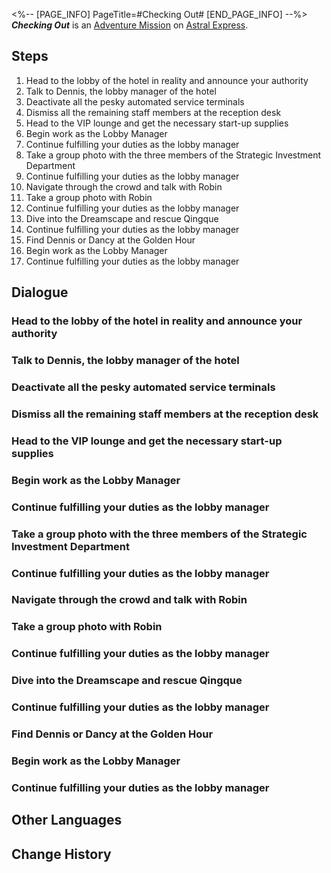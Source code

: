<%-- [PAGE_INFO]
PageTitle=#Checking Out#
[END_PAGE_INFO] --%>
{{Stub|Dialogue.}}
{{Mission Infobox
|id            = 2030601
|title         = 
|image         = <!--Mission Checking Out.png-->
|type          = Adventure
|event_name    = 
|chapter       = 
|requirements  = [[Trailblaze Mission]] ''[[Stranger in a Strange Land]]'' completed
|summary       = After learning that the Express obtained 5% of the Penacony Conglomerate's shares, you immediately decide to head to The Reverie to strut your glory, becoming the hotel's manager and replacing Dennis.<br />While working, you encounter no shortage of new and old friends, and find yourself embroiled in an absurd and... eh... "shortage" scam.
|characters    = Anderson; Argenti; Aventurine; Boothill; Cheery Guest; Confused Receptionist; Cowardly Pepeshi; Dancy; Dennis; Engrossed Player; Freddy the Security Guard; Jade; Lucky Novice Player; Novice Player; Numby; Old Oti; Outraged Security Guard; Qingque; Robin; Royroy; Topaz; Trailblazer
|startLocation = [[Astral Express]] - [[Parlor Car]]
|world         = Astral Express
|area          = Parlor Car
|prev          = 
|next          = 
|rewards       = Trailblaze EXP*450; Stellar Jade*50; Traveler's Guide*8; Refined Aether*6; Lost Crystal*8; Clock Credits*360; Credit*80,000
}}
'''''Checking Out''''' is an [[Adventure Mission]] on [[Astral Express]].

==Steps==
# Head to the lobby of the hotel in reality and announce your authority
# Talk to Dennis, the lobby manager of the hotel
# Deactivate all the pesky automated service terminals
# Dismiss all the remaining staff members at the reception desk
# Head to the VIP lounge and get the necessary start-up supplies
# Begin work as the Lobby Manager
# Continue fulfilling your duties as the lobby manager
# Take a group photo with the three members of the Strategic Investment Department
# Continue fulfilling your duties as the lobby manager
# Navigate through the crowd and talk with Robin
# Take a group photo with Robin
# Continue fulfilling your duties as the lobby manager
# Dive into the Dreamscape and rescue Qingque
# Continue fulfilling your duties as the lobby manager
# Find Dennis or Dancy at the Golden Hour
# Begin work as the Lobby Manager
# Continue fulfilling your duties as the lobby manager

<!--
==Gameplay Notes==

--><!--
==Trial Character==

-->
==Dialogue==
{{Stub Dialogue}}
{{Dialogue End}}

===Head to the lobby of the hotel in reality and announce your authority{{subst:void|<!--203060102-->}}===
{{Mission Description|type=adventure|location=The Reverie (Reality)|update|Himeko has sent you a message, informing you that the Crew has become a minority shareholder of Penacony Conglomerate.<br />While you have no idea what that exactly means... you decide to head to the hotel to assert your newfound status.}}
{{Dialogue Start}}
:{{tx}}
{{Dialogue End}}

===Talk to Dennis, the lobby manager of the hotel{{subst:void|<!--203060103-->}}===
{{Mission Description|type=adventure|location=The Reverie (Reality)|update|To demonstrate your new position as a shareholder, you have decided to take on the role of the lobby manager at the Reverie.<br />To get started, you need to talk with Dennis, the current lobby manager, to familiarize yourself with your duties.}}
{{Dialogue Start}}
:{{tx}}
{{Dialogue End}}

===Deactivate all the pesky automated service terminals{{subst:void|<!--203060104-->}}===
{{Mission Description|type=adventure|location=The Reverie (Reality)|update|You are now the interim lobby manager of the Reverie.<br />However, those pesky automated service terminals are encroaching upon your role as long as they're operating. You need to deactivate them all.}}
{{Dialogue Start}}
:{{tx}}
{{Dialogue End}}

===Dismiss all the remaining staff members at the reception desk{{subst:void|<!--203060105-->}}===
{{Mission Description|type=adventure|location=The Reverie (Reality)|update|You are now the interim lobby manager of the Reverie.<br />Even so, you still have several colleagues at the reception desk who might potentially share your work and undermine your influence. Perhaps it would be best to grant them a vacation and handle all reception duties on your own.}}
{{Dialogue Start}}
:{{tx}}
{{Dialogue End}}

===Head to the VIP lounge and get the necessary start-up supplies{{subst:void|<!--203060106-->}}===
{{Mission Description|type=adventure|location=The Reverie (Reality)|update|You are now the interim lobby manager of the Reverie.<br />Now that everything is ready... Wait, something is still amiss. As the esteemed lobby manager, you need to secure your privilege for an unlimited supply of SoulGlad.}}
{{Dialogue Start}}
:{{tx}}
{{Dialogue End}}

===Begin work as the Lobby Manager{{subst:void|<!--203060107-->}}===
{{Mission Description|type=adventure|location=The Reverie (Reality)|update|You are now the interim lobby manager of the Reverie.<br />Now that everything is ready, it is time to work!}}
{{Dialogue Start}}
:{{tx}}
{{Dialogue End}}

===Continue fulfilling your duties as the lobby manager{{subst:void|<!--203060109-->}}===
{{Dialogue Start}}
:{{tx}}
{{Dialogue End}}

===Take a group photo with the three members of the Strategic Investment Department{{subst:void|<!--203060116-->}}===
{{Mission Description|type=adventure|location=The Reverie (Reality)|update|Topaz, Aventurine, and Jade have finished their work in Penacony, and you have completed the check-out process for them.<br />Before bidding farewell, take a group photo to commemorate the moments.}}
{{Dialogue Start}}
:{{tx}}
{{Dialogue End}}

===Continue fulfilling your duties as the lobby manager{{subst:void|<!--203060117-->}}===
{{Dialogue Start}}
:{{tx}}
{{Dialogue End}}

===Navigate through the crowd and talk with Robin{{subst:void|<!--203060134-->}}===
{{Mission Description|type=adventure|location=The Reverie (Reality)|update|Robin suddenly appears in the hotel lobby and attracts a swarm of reporters and fans.<br />As the lobby manager, it is your responsibility to maintain order. Approach the crowd and assess the situation.}}
{{Dialogue Start}}
:{{tx}}
{{Dialogue End}}

===Take a group photo with Robin{{subst:void|<!--203060121-->}}===
{{Mission Description|type=adventure|location=The Reverie (Reality)|update|After the tumultuous events in Penacony, Robin has decided to leave the Planet of Festivities, embarking on her own journey.<br />Before she leaves, take a group photo with her as a cherished memento.}}
{{Dialogue Start}}
:{{tx}}
{{Dialogue End}}

===Continue fulfilling your duties as the lobby manager{{subst:void|<!--203060122-->}}===
{{Dialogue Start}}
:{{tx}}
{{Dialogue End}}

===Dive into the Dreamscape and rescue Qingque{{subst:void|<!--203060123-->}}===
{{Mission Description|type=adventure|location=The Reverie (Reality)|update|Qingque has sent you a message, and it seems she has got herself into some... trouble in the Dreamscape.<br />As her trusted {{MC|f=sister-in-arms|m=brother-in-arms}}, you can't simply ignore her plea for help. Dive into the Dreamscape using the Dreampool and go to her rescue.}}
{{Dialogue Start}}
:{{tx}}
{{Dialogue End}}

===Continue fulfilling your duties as the lobby manager{{subst:void|<!--203060132-->}}===
{{Dialogue Start}}
:{{tx}}
{{Dialogue End}}

===Find Dennis or Dancy at the Golden Hour{{subst:void|<!--203060133-->}}===
{{Mission Description|type=adventure|location=Golden Hour|update|With the assistance of the Knight and the Ranger, you have successfully saved your good friend, Qingque.<br />After a long day of exhausting work, it is time to wind down and find Dennis, who is currently enjoying himself at the Golden Hour under the guise of Dancy.}}
{{Dialogue Start}}
:{{tx}}
{{Dialogue End}}

===Begin work as the Lobby Manager{{subst:void|<!--203060124-->}}===
{{Mission Description|type=adventure|location=The Reverie (Reality)|update|You are now the interim lobby manager of the Reverie.<br />Now that everything is ready, it is time to work!}}
{{Dialogue Start}}
:{{tx}}
{{Dialogue End}}

===Continue fulfilling your duties as the lobby manager{{subst:void|<!--203060125-->}}===
{{Mission Description|type=adventure|location=The Reverie (Reality)|update|Even a busy lobby manager needs occasional breaks to relax and unwind.<br />Return to your work when you feel ready, as guests may arrive at any moment.}}
{{Dialogue Start}}
:{{tx}}
{{Dialogue End}}

==Other Languages==
{{Other Languages
|en   = Checking Out
|zhs  = 退房
|zht  = 退房
|ja   = チェックアウト
|ko   = 체크아웃
|es   = Adiós, hotel, adiós
|fr   = Formalités de départ
|ru   = Выезд
|th   = เช็กเอาต์
|vi   = Trả Phòng
|de   = Check-out
|id   = Check-Out
|pt   = Hora de Partir
}}

==Change History==
{{Change History|2.3}}
